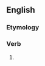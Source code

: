 ==English==

===Etymology===
{{suffix|en|yield|eth}}

===Verb===
{{head|en|verb form}}

# {{en-archaic third-person singular of|yield}}